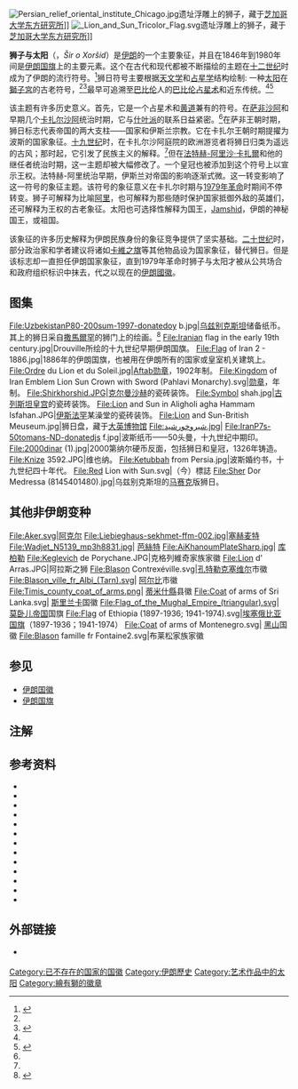 {{citation style|time=2014-07-10T09:22:47+00:00}}
{{refimprove|time=2014-07-10T09:22:47+00:00}}
{{Infobox coat of arms
|name =狮子与太阳<br><small>شیر و خورشید‎
|image =Lion and Sun.svg
|image_width      = 250
|alt = A maroon background with a centered lion holding a sword and with jewels on his feet. A crown is north of the sun, while suns with jewels are on the east and west sides of the sun.
|caption = 狮子与太阳
|year_adopted     = 1846年（由[[穆罕默德沙·卡扎爾|穆罕默德沙·卡扎爾]]的法令启用）
|other_elements   = 太阳和爪持[[佩劍_(西方)|佩剑]]的狮子
|use              = 前伊朗军装，1846年到1980年间的[[伊朗国旗|伊朗国旗]]
}}
[[File:Persian_relief_oriental_institute_Chicago.jpg|thumb]]遗址浮雕上的狮子，藏于[[芝加哥大学东方研究所|芝加哥大学东方研究所]]]]
[[File:_Lion_and_Sun_Tricolor_Flag.svg|thumb]]遗址浮雕上的狮子，藏于[[芝加哥大学东方研究所|芝加哥大学东方研究所]]]]

'''狮子与太阳'''（{{lang-fa|شیر و خورشید}}，''Šir o Xoršid''）是[[伊朗|伊朗]]的一个主要象征，并且在1846年到1980年间是[[伊朗国旗|伊朗国旗]]上的主要元素。这个在古代和现代都被不断描绘的主题在[[十二世纪|十二世纪]]时成为了伊朗的流行符号。<ref name="EI_Flags">{{harv|Shahbazi|2001}}</ref>狮日符号主要根据[[天文学|天文学]]和[[占星学|占星学]]结构绘制: 一种[[太阳|太阳]]在[[獅子宮|獅子宮]]的古老符号，<ref name="EI_Flags" /><ref name=Kindermann>{{harv|Kindermann|1986}}</ref>最早可追溯至[[巴比伦|巴比伦]]人的[[占星术|巴比伦占星术]]和近东传统。<ref name=Kindermann/><ref name= Krappe>{{harv|Krappe|1945}}</ref>

该主题有许多历史意义。首先，它是一个占星术和[[黄道学|黄道]]兼有的符号。在[[萨非王朝|萨非沙阿]]和早期几个[[卡扎尔王朝|卡扎尔沙阿]]统治时期，它与[[什叶派|什叶派]]的联系日益紧密。<ref name="EI_Flags" />在萨非王朝时期，狮日标志代表帝国的两大支柱——国家和伊斯兰宗教。它在卡扎尔王朝时期提擢为波斯的国家象征。[[十九世纪|十九世纪]]时，在卡扎尔沙阿庭院的欧洲游览者将狮日归类为遥远的古风；那时起，它引发了民族主义的解释。<ref name="EI_Flags" />但在[[法特赫-阿里沙·卡扎爾|法特赫-阿里沙·卡扎爾]]和他的继任者统治时期，这一主题却被大幅修改了。一个皇冠也被添加到这个符号上以宣示王权。法特赫-阿里统治早期，伊斯兰对帝国的影响逐渐式微。这一转变影响了这一符号的象征主题。该符号的象征意义在卡扎尔时期与[[伊朗伊斯蘭革命|1979年革命]]时期间不停转变。狮子可解释为比喻[[阿里·本·阿比·塔利卜|阿里]]，也可解释为那些随时保护国家抵御外敌的英雄们，还可解释为王权的古老象征。太阳也可选择性解释为国王，[[Jamshid|Jamshid]]，伊朗的神秘国王，或祖国。

该象征的许多历史解释为伊朗民族身份的象征竞争提供了坚实基础。[[二十世纪|二十世纪]]时，部分政治家和学者建议将诸如[[卡維之旗|卡維之旗]]等其他物品设为国家象征，替代狮日。但是该标志却一直担任伊朗国家象征，直到1979年革命时狮子与太阳才被从公共场合和政府组织标识中抹去，代之以现在的[[伊朗國徽|伊朗國徽]]。

==图集==
<gallery heights="150px" width="150px" perrow=5 >
File:UzbekistanP80-200sum-1997-donatedoy b.jpg|[[乌兹别克斯坦|乌兹别克斯坦]]储备纸币。其上的狮日采自[[撒馬爾罕|撒馬爾罕]]的狮门上的绘画。<ref>{{harv|Nafisi|1949}}</ref>
File:Iranian flag in the early 19th century.jpg|Drouville所绘的十九世纪早期伊朗国旗。
File:Flag of Iran 2 - 1886.jpg|1886年的伊朗国旗，也被用在伊朗所有的国家或皇室机关建筑上。
File:Ordre du Lion et du Soleil.jpg|[[Aftab勋章|Aftab勋章]]，1902年制。
File:Kingdom of Iran Emblem Lion Sun Crown with Sword (Pahlavi Monarchy).svg|[[勋章|勋章]]，年制。
File:Shirkhorshid.JPG|[[克尔曼沙赫|克尔曼沙赫]]的瓷砖装饰。
File:Symbol shah.jpg|[[古列斯坦皇宫|古列斯坦皇宫]]的瓷砖装饰。
File:Lion and Sun in Aligholi agha Hammam Isfahan.JPG|[[伊斯法罕|伊斯法罕]]某澡堂的瓷砖装饰。
File:Lion and Sun-British Meuseum.jpg|狮日盘，藏于[[大英博物馆|大英博物馆]]
File:شیروخورشید.jpg|
File:IranP7s-50tomans-ND-donatedjs f.jpg|波斯纸币——50头曼，十九世纪中期印。
File:2000dinar (1).jpg|2000第纳尔硬币反面，包括狮日和皇冠，1326年铸造。
File:Knize 3592.JPG|维也纳。
File:Ketubbah from Persia.jpg|波斯婚约书，十九世纪四十年代。
File:Red Lion with Sun.svg|{{link-en|伊朗紅獅與日會|Red Lion and Sun Society}}（今{{link-en|伊朗紅新月會|Iranian Red Crescent Society}}）標誌
File:Sher Dor Medressa (8145401480).jpg|乌兹别克斯坦的[[马赛克|马赛克]]版狮日。
</gallery>

==其他非伊朗变种==
<gallery perrow=5>
File:Aker.svg|[[阿克尔|阿克尔]]
File:Liebieghaus-sekhmet-ffm-002.jpg|[[塞赫麦特|塞赫麦特]]
File:Wadjet_N5139_mp3h8831.jpg| [[芭絲特|芭絲特]]
File:AiKhanoumPlateSharp.jpg| [[库柏勒|库柏勒]]
File:Keglevich de Porychane.JPG|克格列維奇家族家徽
File:Lion d' Arras.JPG|阿拉斯之狮
File:Blason Contrexéville.svg|[[孔特勒克塞维尔|孔特勒克塞维尔]]市徽
File:Blason_ville_fr_Albi_(Tarn).svg| [[阿尔比|阿尔比]]市徽
File:Timis_county_coat_of_arms.png| [[蒂米什縣|蒂米什縣]]县徽
File:Coat of arms of Sri Lanka.svg| [[斯里兰卡|斯里兰卡]]国徽
File:Flag_of_the_Mughal_Empire_(triangular).svg| [[莫卧儿帝国|莫卧儿帝国]]国旗
File:Flag of Ethiopia (1897-1936; 1941-1974).svg|[[埃塞俄比亚国旗|埃塞俄比亚国旗]]（1897-1936；1941-1974）
File:Coat of arms of Montenegro.svg| [[黑山|黑山]]国徽
File:Blason famille fr Fontaine2.svg|布莱松家族家徽
</gallery>

==参见==
{{Commons category|Lion and Sun}}
* [[伊朗国徽|伊朗国徽]]
* [[伊朗国旗|伊朗国旗]]

==注解==
{{reflist|3}}

==参考资料==
* {{citation|last=Babayan|first=Kathryn|title=Mystics, monarchs, and messiahs: cultural landscapes of early modern Iran|publisher=Harvard College|year=2002|page=491|isbn=0-932885-28-4|url=http://books.google.com/books?id=WLoUePLTdfgC&printsec=frontcover#v=onepage&q=lion%20and%20sun&f=false|accessdate=2014-07-10|archive-date=2014-09-16|archive-url=https://web.archive.org/web/20140916164023/http://books.google.com/books?id=WLoUePLTdfgC&printsec=frontcover#v=onepage&q=lion%20and%20sun&f=false|dead-url=no}}
* {{citation|last=Barker|first=Patricia L.|title=Islamic Textiles|publisher=British Museum Press|year=1995|page=137|isbn=0-7141-2522-9|url=}}
* {{citation|last=Burchill, Richard, N. D. White, Justin Morris, H. McCoubrey|first=|title=International conflict and security law: essays in memory of Hilaire McCoubrey, Vol. 10|publisher=Cambridge University Press|year=2005|page=92|isbn=<!--0-521-84531-9, -->9780521845311|url=}}
* {{citation|first=Manoutchehr M.|last=Eskandari-Qajar|url=http://www.qajarpages.org/qajemblems.html|title=Emblems of Qajar (Kadjar) Rulers: The Lion and the Sun|publisher=The Qajar(Kadjar) Pages|year=2009|accessdate=2009-10-10|archive-date=2021-02-25|archive-url=https://web.archive.org/web/20210225135514/http://www.qajarpages.org/qajemblems.html|dead-url=no}}
*{{citation|last=[[Fuat_Köprülü|Fuat Köprülü]] |first=Daneshnameye Jahan-e Eslam(Encyclopaedia of the World of Islam From Encyclopedia of Turk) |title=Bayrak |publisher=The Encyclopaedia Islamica Foundation |language=fa |url=http://www.encyclopaediaislamica.com/madkhal2.php?sid=2695 |deadurl=yes |archiveurl=https://web.archive.org/web/20101104042813/http://encyclopaediaislamica.com/madkhal2.php?sid=2695 |archivedate=2010-11-04 }}
* {{citation|last1=Joseph|first1=Suad|last2=Najmabadi|first2=Afsaneh|title=Encyclopedia of Women & Islamic Cultures: Family, law, and politics|publisher=Brill Academic Publisher|location=Netherlands|year=2002|page=524}}
* {{citation|last=Kindermann|first=H.|contribution=Al-Asad|title=Encyclopedia of Islam|volume=1|pages=681–3|year=1986|publisher=E.J.Brill|place=Leiden, the Netherlands}}
* {{citation|last=Khorasani|first= Manouchehr M.|title= Arms and Armor from Iran: The Bronze Age to the End of the QajarPeriod.|edition=First|year=2006|publisher=Verlag|location=Germany|isbn=}}
* {{citation|last=Krappe|first=Alexander H.|date=Jul–Sep 1945|title=The Anatolian Lion God|journal=Journal of the American Oriental Society|volume=Vol. 65, |issue=No. 3 |pages=144–154|jstor=595818|publisher=American Oriental Society}}
* {{citation|last=Marashi|first=Afshin |title=Nationalizing Iran: Culture, Power, and the State, 1870-1940|publisher=Published by University of Washington Press|year=2008}}
* {{citation|last=Nafisi|first=Saeed|title=Derafsh-e Iran va Shir-o-Khoshid (The Banner of Iran and the Lion and the Sun)|publisher=Chap-e Rangin|location=Tehran|year=1949|language=fa}}
* {{citation|last=Najmabadi|first=Afsaneh|title=Gender and sexual anxieties of Iranian Modernity|publisher=[[University_of_California_Press|University of California Press]]|year=2005|chapter=II|isbn=0-520-24262-9}}
* {{citation|contribution=Flags (of Persia)|contribution-url=http://www.iranicaonline.org/articles/flags-i|last=Shahbazi|first=Shapur A.|title=[[Encyclopaedia_Iranica|Encyclopaedia Iranica]]|editor=E. Yarshater et al.|volume=10|year=2001|accessdate=2014-07-10|archive-date=2016-03-04|archive-url=https://web.archive.org/web/20160304205410/http://www.iranicaonline.org/articles/flags-i|dead-url=no}}

==外部链接==
* {{cite encyclopaedia|title=Flags (of Persia)|url=http://www.iranicaonline.org/articles/flags-i|last=Shahbazi|first=Shapur A.|encyclopedia=[[Encyclopaedia_Iranica|Encyclopaedia Iranica]]|volume=10|year=2001}} {{Wayback|url=http://www.iranicaonline.org/articles/flags-i |date=20160304205410 }}

{{DEFAULTSORT:Lion And Sun, The}}
[[Category:已不存在的国家的国徽|Category:已不存在的国家的国徽]]
[[Category:伊朗歷史|Category:伊朗歷史]]
[[Category:艺术作品中的太阳|Category:艺术作品中的太阳]]
[[Category:繪有獅的徽章|Category:繪有獅的徽章]]